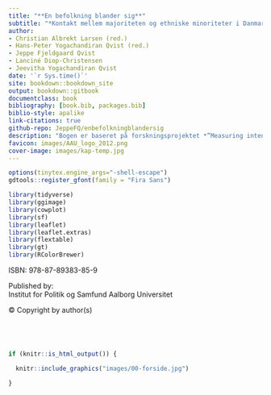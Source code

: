 ```yaml
---
title: "**En befolkning blander sig**"
subtitle: "*Kontakt mellem majoriteten og ethniske minoriteter i Danmark*"
author: 
- Christian Albrekt Larsen (red.) 
- Hans-Peter Yogachandiran Qvist (red.)
- Jeppe Fjeldgaard Qvist
- Lanciné Diop-Christensen 
- Jeevitha Yogachandiran Qvist 
date: '`r Sys.time()`'
site: bookdown::bookdown_site
output: bookdown::gitbook
documentclass: book
bibliography: [book.bib, packages.bib]
biblio-style: apalike
link-citations: true
github-repo: JeppeFQ/enbefolkningblandersig 
description: "Bogen er baseret på forskningsprojektet *”Measuring intense migrant-native contact and its concequences”* (MNcontact), der var finansieret af Den Fri Forskningsfond i perioden fra 2019 til 2024. Bogen er en formidlingsbog, der er baseret på projektets datamateriale og forskningsresultater. "
favicon: images/AAU_logo_2012.png
cover-image: images/kap-temp.jpg
---
```


```r

options(tinytex.engine_args="-shell-escape")
gdtools::register_gfont(family = "Fira Sans")

library(tidyverse)
library(ggimage)
library(cowplot)
library(sf)
library(leaflet)
library(leaflet.extras)
library(flextable)
library(gt)
library(RColorBrewer)

```

\pagestyle{empty}

ISBN: 978-87-89383-85-9   
       
Published by:  
Institut for Politik og Samfund
Aalborg Universitet 

© Copyright by author(s)

<div style="color: white; opacity: 0.0;">
# \color{white} En befolkning blander sig {-}
</div>

```r

if (knitr::is_html_output()) {

  knitr::include_graphics("images/00-forside.jpg")
  
}


```



